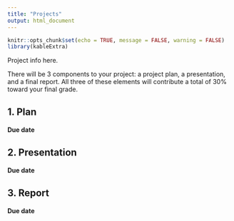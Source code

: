 ```yaml
---
title: "Projects"
output: html_document
---
```


```r
knitr::opts_chunk$set(echo = TRUE, message = FALSE, warning = FALSE)
library(kableExtra)
```


Project info here.

There will be 3 components to your project: a project plan, a presentation, and a final report. All three of these elements will contribute a total of 30% toward your final grade.

## 1. Plan

#### Due date

## 2. Presentation

#### Due date

## 3. Report

#### Due date
